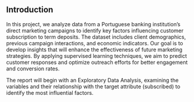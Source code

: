 ## Introduction
In this project, we analyze data from a Portuguese banking institution’s direct marketing campaigns to identify key factors influencing customer subscription to term deposits. The dataset includes client demographics, previous campaign interactions, and economic indicators. Our goal is to develop insights that will enhance the effectiveness of future marketing strategies. By applying supervised learning techniques, we aim to predict customer responses and optimize outreach efforts for better engagement and conversion rates.

The report will begin with an Exploratory Data Analysis, examining the variables and their relationship with the target attribute (subscribed) to identify the most influential factors.